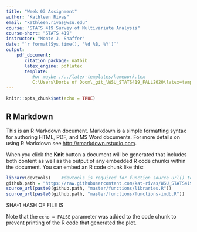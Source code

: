 ```yaml
---
title: "Week 03 Assignment"
author: "Kathleen Rivas"
email: "kathleen.rivas@wsu.edu"
course: "STATS 419 Survey of Multivariate Analysis"
course-short: "STATS 419"
instructor: "Monte J. Shaffer"
date: "`r format(Sys.time(), '%d %B, %Y')`"
output:
    pdf_document:
       citation_package: natbib
       latex_engine: pdflatex
       template:
          #or maybe ./../latex-templates/homework.tex
          C:\Users\Dorbs of Doom\_git_\WSU_STATS419_FALL2020\latex=templates\homework.tex
---
```


```r
knitr::opts_chunk$set(echo = TRUE)
```

## R Markdown

This is an R Markdown document. Markdown is a simple formatting syntax for authoring HTML, PDF, and MS Word documents. For more details on using R Markdown see <http://rmarkdown.rstudio.com>.

When you click the **Knit** button a document will be generated that includes both content as well as the output of any embedded R code chunks within the document. You can embed an R code chunk like this:

```r
library(devtools)    #devtools is required for function source_url() to work....
github.path = "https://raw.githubusercontent.com/kat-rivas/WSU_STATS419_FALL2020/"
source_url(paste0(github.path, "master/functions/libraries.R"))
source_url(paste0(github.path, "master/functions/functions-imdb.R"))
```

SHA-1 HASH OF FILE IS 


Note that the `echo = FALSE` parameter was added to the code chunk to prevent printing of the R code that generated the plot.
